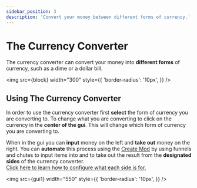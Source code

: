 ```yaml
---
sidebar_position: 3
description: 'Convert your money between different forms of currency.'
---
```



# The Currency Converter

The currency converter can convert your money into **different forms** of currency, such as a dime or a dollar bill.

<img
	src={block}
	width="300"
	style={{
		'border-radius': '10px',
	}}
/>

## Using The Currency Converter

In order to use the currency converter first **select** the form of currency you are converting to.
To change what you are converting to click on the currency in the **center of the gui**.
This will change which form of currency you are converting to.

When in the gui you can **input** money on the left and **take out** money on the right.
You can **automate** this process using the [Create Mod](https://www.curseforge.com/minecraft/mc-mods/create) by using funnels and chutes
to input items into and to take out the result from the **designated sides** of the currency converter.\
[Click here to learn how to configure what each side is for.](../machine-configuration)

<img
	src={gui1}
	width="550"
	style={{
		'border-radius': '10px',
	}}
/>
